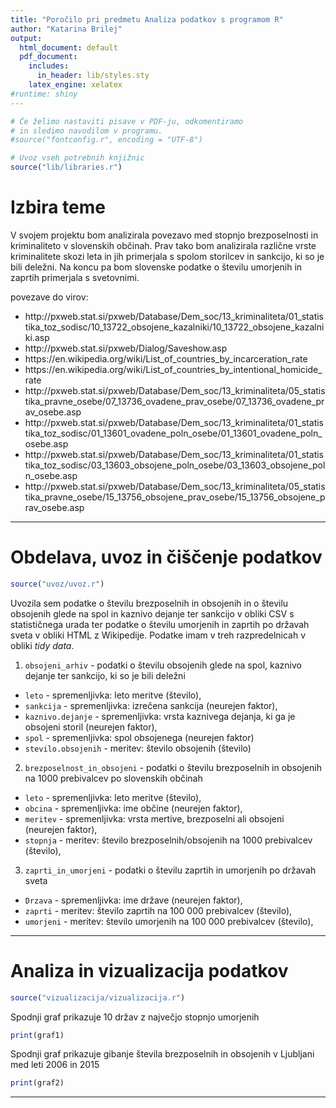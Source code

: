 ```yaml
---
title: "Poročilo pri predmetu Analiza podatkov s programom R"
author: "Katarina Brilej"
output:
  html_document: default
  pdf_document:
    includes:
      in_header: lib/styles.sty
    latex_engine: xelatex
#runtime: shiny
---
```


```r
# Če želimo nastaviti pisave v PDF-ju, odkomentiramo
# in sledimo navodilom v programu.
#source("fontconfig.r", encoding = "UTF-8")

# Uvoz vseh potrebnih knjižnic
source("lib/libraries.r")
```

# Izbira teme

V svojem projektu bom analizirala povezavo med stopnjo brezposelnosti in kriminaliteto v slovenskih občinah. Prav tako bom analizirala različne vrste kriminalitete skozi leta in jih primerjala s spolom storilcev in sankcijo, ki so je bili deležni. Na koncu pa bom slovenske podatke o številu umorjenih in zaprtih primerjala s svetovnimi. 

povezave do virov:

* http://pxweb.stat.si/pxweb/Database/Dem_soc/13_kriminaliteta/01_statistika_toz_sodisc/10_13722_obsojene_kazalniki/10_13722_obsojene_kazalniki.asp
* http://pxweb.stat.si/pxweb/Dialog/Saveshow.asp
* https://en.wikipedia.org/wiki/List_of_countries_by_incarceration_rate
* https://en.wikipedia.org/wiki/List_of_countries_by_intentional_homicide_rate
* http://pxweb.stat.si/pxweb/Database/Dem_soc/13_kriminaliteta/05_statistika_pravne_osebe/07_13736_ovadene_prav_osebe/07_13736_ovadene_prav_osebe.asp
* http://pxweb.stat.si/pxweb/Database/Dem_soc/13_kriminaliteta/01_statistika_toz_sodisc/01_13601_ovadene_poln_osebe/01_13601_ovadene_poln_osebe.asp
* http://pxweb.stat.si/pxweb/Database/Dem_soc/13_kriminaliteta/01_statistika_toz_sodisc/03_13603_obsojene_poln_osebe/03_13603_obsojene_poln_osebe.asp
* http://pxweb.stat.si/pxweb/Database/Dem_soc/13_kriminaliteta/05_statistika_pravne_osebe/15_13756_obsojene_prav_osebe/15_13756_obsojene_prav_osebe.asp

***

# Obdelava, uvoz in čiščenje podatkov

```r
source("uvoz/uvoz.r")
```

Uvozila sem podatke o številu brezposelnih in obsojenih 
in o številu obsojenih glede na spol in kaznivo dejanje ter sankcijo
v obliki CSV s statističnega urada ter podatke o številu umorjenih in zaprtih 
po državah sveta v obliki HTML z Wikipedije. Podatke imam v treh razpredelnicah 
v obliki *tidy data*.

1. `obsojeni_arhiv` - podatki o številu obsojenih glede na spol, kaznivo dejanje ter sankcijo, ki so je bili deležni
  - `leto` - spremenljivka: leto meritve (število),
  - `sankcija` - spremenljivka: izrečena sankcija (neurejen faktor),
  - `kaznivo.dejanje` - spremenljivka: vrsta kaznivega dejanja, ki ga je obsojeni storil (neurejen faktor),
  - `spol` - spremenljivka: spol obsojenega (neurejen faktor)
  - `stevilo.obsojenih` - meritev: število obsojenih (število)
  
2. `brezposelnost_in_obsojeni` - podatki o številu brezposelnih in obsojenih na 1000 prebivalcev po slovenskih     občinah
  - `leto` - spremenljivka: leto meritve (število),
  - `obcina` - spremenljivka: ime občine (neurejen faktor),
  - `meritev` - spremenljivka: vrsta mertive, brezposelni ali obsojeni (neurejen faktor),
  - `stopnja` - meritev: število brezposelnih/obsojenih na 1000 prebivalcev (število),

3. `zaprti_in_umorjeni` - podatki o številu zaprtih in umorjenih po državah sveta
  - `Drzava` - spremenljivka: ime države (neurejen faktor),
  - `zaprti` - meritev: število zaprtih na 100 000 prebivalcev (število),
  - `umorjeni` - meritev: število umorjenih na 100 000 prebivalcev (število),


***

# Analiza in vizualizacija podatkov
```r
source("vizualizacija/vizualizacija.r")
```

Spodnji graf prikazuje 10 držav z največjo stopnjo umorjenih

```r
print(graf1)
```

Spodnji graf prikazuje gibanje števila brezposelnih in obsojenih v Ljubljani med leti 2006 in 2015

```r
print(graf2)

```

***
